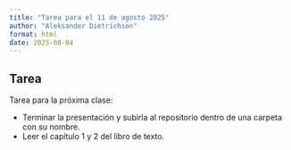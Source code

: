 ```yaml
---
title: "Tarea para el 11 de agosto 2025"
author: "Aleksander Dietrichson"
format: html
date: 2025-08-04
---
```


## Tarea 

Tarea para la próxima clase:

* Terminar la presentación y subirla al repositorio dentro de una carpeta con su nombre.
* Leer el capítulo 1 y 2 del libro de texto.



